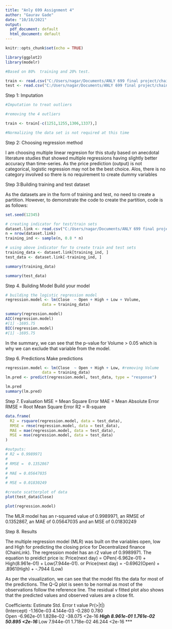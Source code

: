 ---
title: "Anly 699 Assignment 4"
author: "Gaurav Gade"
date: "10/18/2021"
output:
  pdf_document: default
  html_document: default
---

```{r setup, include=FALSE}
knitr::opts_chunk$set(echo = TRUE)
```

```{r libraries}
library(ggplot2)
library(modelr)

```

```{r data prep}

#Based on 80%  training and 20% test.

train <- read.csv("C:/Users/nagar/Documents/ANLY 699 final project/chainlink.train.csv", header = TRUE)
test <- read.csv("C:/Users/nagar/Documents/ANLY 699 final project/chainlink.test.csv", header = TRUE)

```

Step 1: Imputation

```{r}
#Imputation to treat outliers

#removing the 4 outliers

train <- train[-c(1251,1255,1306,1337),]

#Normalizing the data set is not required at this time

```

Step 2: Choosing regression method

I am choosing multiple linear regresion for this study based on anecdotal literature studies 
that showed multiple regressions having slightly better accuracy than time-series.
As the price prediction (output) is not categorical, logistic regression may not be the best choice.
Alos, there is no category involved so there is no requirement to create dummy variables

Step 3:Building training and test dataset

As the datasets are in the form of training and test, no need to create a partition.
However, to demonstrate the code to create the partition, code is as follows:

```{r partition}
set.seed(12345)

# creating indicator for test/train sets
dataset.link <- read.csv("C:/Users/nagar/Documents/ANLY 699 final project/chainlink.csv", header = TRUE)
n = nrow(dataset.link)
training_ind <- sample(n, 0.8 * n)

# using above indicator for to create train and test sets
training_data <- dataset.link[training_ind, ]
test_data <- dataset.link[-training_ind, ]

summary(training_data)

summary(test_data)
```
Step 4. Building Model
Build your model

```{r model}
# building the logistic regression model
regression.model <- lm(Close  ~ Open + High + Low + Volume,
                data = training_data)

summary(regression.model)
AIC(regression.model)
#[1] -1695.75
BIC(regression.model)
#[1] -1695.75
```
In the summary, we can see that the p-value for Volume > 0.05 which is why we can exclude that variable from
the model. 

Step 6. Predictions
Make predictions

```{r predict}
regression.model <- lm(Close  ~ Open + High + Low, #removing Volume
                data = training_data)
lm.pred <- predict(regression.model, test_data, type = "response")

lm.pred
summary(lm.pred)


```

Step 7. Evaluation
MSE = Mean Square Error MAE = Mean Absolute Error RMSE = Root Mean Square Error R2 = R-square

```{r Eval}

data.frame(
  R2 = rsquare(regression.model, data = test_data),
  RMSE = rmse(regression.model, data = test_data),
  MAE = mae(regression.model, data = test_data),
  MSE = mse(regression.model, data = test_data)
)

#outputs:
# R2 = 0.9989971
# 
# RMSE =  0.1352867
# 
# MAE = 0.05647035
# 
# MSE = 0.01830249

#create scatterplot of data
plot(test_data$Close)

plot(regression.model)

```

The MLR model has an r-squared value of 0.9989971, an RMSE of 0.1352867, an MAE of 0.05647035 and an MSE of 0.01830249


Step 8. Results

The multiple regression model (MLR) was built on the variables open, low and High for predicting the closing price for Decentralized finance (ChainLink). 
The regression model has an r2 value of 0.9989971.
The equation to preidict price is:
Price(next day) = OPen(-6.962e-01) + High(8.961e-01) + Low(7.944e-01).
or Price(next day) = -0.6962(Open) + .8961(High) + -.7944 (Low)

As per the visualization, we can see that the model fits the data for most of the predictions. 
The Q-Q plot is seen to be normal as most of the observations follow the reference line.
The residual v fitted plot also shows that the predicted values and observed values are a close fit. 


Coefficients:
              Estimate Std. Error t value Pr(>|t|)    
(Intercept) -1.160e-03  4.144e-03  -0.280    0.780    
Open        -6.962e-01  1.828e-02 -38.075   <2e-16 ***
High         8.961e-01  1.761e-02  50.895   <2e-16 ***
Low          7.944e-01  1.718e-02  46.244   <2e-16 ***
